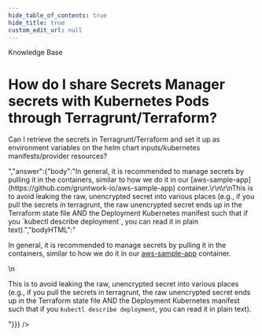 ```yaml
---
hide_table_of_contents: true
hide_title: true
custom_edit_url: null
---
```



<CenterLayout>
<span className="title">Knowledge Base</span>
<h1>How do I share Secrets Manager secrets with Kubernetes Pods through Terragrunt/Terraform?</h1>
<GitHub discussion={{"id":"D_kwDOF8slf84AO22V","number":213,"author":{"login":"yorinasub17"},"title":"How do I share Secrets Manager secrets with Kubernetes Pods through Terragrunt/Terraform?","body":"Can I retrieve the secrets in Terragrunt/Terraform and set it up as environment variables on the helm chart inputs/kubernetes manifests/provider resources?","bodyHTML":"<p dir=\"auto\">Can I retrieve the secrets in Terragrunt/Terraform and set it up as environment variables on the helm chart inputs/kubernetes manifests/provider resources?</p>","answer":{"body":"In general, it is recommended to manage secrets by pulling it in the containers, similar to how we do it in our [aws-sample-app](https://github.com/gruntwork-io/aws-sample-app) container.\r\n\r\nThis is to avoid leaking the raw, unencrypted secret into various places (e.g., if you pull the secrets in terragrunt, the raw unencrypted secret ends up in the Terraform state file AND the Deployment Kubernetes manifest such that if you `kubectl describe deployment`, you can read it in plain text).","bodyHTML":"<p dir=\"auto\">In general, it is recommended to manage secrets by pulling it in the containers, similar to how we do it in our <a href=\"https://github.com/gruntwork-io/aws-sample-app\">aws-sample-app</a> container.</p>\n<p dir=\"auto\">This is to avoid leaking the raw, unencrypted secret into various places (e.g., if you pull the secrets in terragrunt, the raw unencrypted secret ends up in the Terraform state file AND the Deployment Kubernetes manifest such that if you <code class=\"notranslate\">kubectl describe deployment</code>, you can read it in plain text).</p>"}}} />

</CenterLayout>
  

<!-- ##DOCS-SOURCER-START
{
  "sourcePlugin": "github-discussions",
  "hash": "32efbc39718d51c82923eb3154edbacf"
}
##DOCS-SOURCER-END -->

